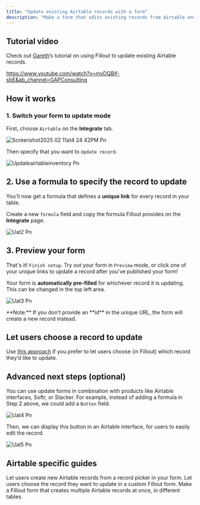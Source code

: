 ```yaml
---
title: "Update existing Airtable records with a form"
description: "Make a form that edits existing records from Airtable and pre-fills fields with data from the record."
---
```


## Tutorial video

Check out [Gareth](https://www.garethpronovost.com/)’s tutorial on using Fillout to update existing Airtable records.

https://www.youtube.com/watch?v=mvDQBif-sbE&ab_channel=GAPConsulting

## How it works

### 1. Switch your form to update mode

First, choose `Airtable` on the **Integrate** tab.

![Screenshot2025 02 11at4 24 42PM Pn](/images/Screenshot2025-02-11at4.24.42PM.png)

Then specify that you want to `Update record`.

![Updateairtableinventory Pn](/images/updateairtableinventory.png)

## 2. Use a formula to specify the record to update

You'll now get a formula that defines a **unique link** for every record in your table.

Create a new `formula` field and copy the formula Fillout provides on the **Integrate** page.

![Uat2 Pn](/images/uat2.png)

## 3. Preview your form

That's it\! `Finish setup`. Try out your form in `Preview` mode, or click one of your unique links to update a record after you’ve published your form\!

Your form is **automatically pre-filled** for whichever record it is updating. This can be changed in the top left area.

![Uat3 Pn](/images/uat3.png)

<Note>
  **Note:** If you don’t provide an **id** in the unique URL, the form will create a new record instead.
</Note>

## Let users choose a record to update

Use [this approach](https://www.notion.so/Choose-a-record-to-update-eb677830903b4d2e82450b77230313a2?pvs=21) if you prefer to let users choose (in Fillout) which record they’d like to update.

## Advanced next steps (optional)

You can use update forms in combination with products like Airtable interfaces, Softr, or Stacker. For example, instead of adding a formula in Step 2 above, we could add a `Button` field.

![Uat4 Pn](/images/uat4.png)

Then, we can display this button in an Airtable interface, for users to easily edit the record.

![Uat5 Pn](/images/uat5.png)

## Airtable specific guides

<CardGroup cols={3}>
  <Card title="Create new linked records" icon="files-medical" iconType="regular" color="#FFC738">
    Let users create new Airtable records from a record picker in your form.
  </Card>
  <Card title="Choose a record to update" icon="files" iconType="regular" color="#FFC738">
    Let users choose the record they want to update in a custom Fillout form.
  </Card>
  <Card title="Create multiple records" icon="cabinet-filing" iconType="regular" color="#FFC738">
    Make a Fillout form that creates multiple Airtable records at once, in different tables.
  </Card>
</CardGroup>